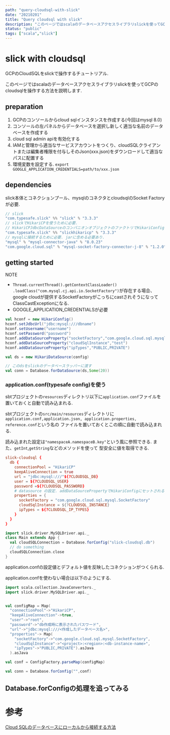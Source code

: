 ```yaml
---
path: "query-cloudsql-with-slick"
date: "20210201"
title: "Query cloudsql with slick"
description: "このページではscalaのデータベースアクセスライブラリslickを使ってGCPのcloudsqlを操作する方法を説明します."
status: "public"
tags: ["scala","slick"]
---
```

# slick with cloudsql
GCPのCloudSQLをslickで操作するチュートリアル.

このページではscalaのデータベースアクセスライブラリslickを使ってGCPのcloudsqlを操作する方法を説明します.

## preparation

1. GCPのコンソールからcloud sqlインスタンスを作成する(今回はmysql 8.0)
2. コンソールの左パネルからデータベースを選択し新しく適当な名前のデータベースを作成する
3. cloud sql admin apiを有効化する
4. IAMと管理から適当なサービスアカウントをつくり、cloudSQLクライアントまたは編集者権限を付与しそのJson(xxx.json)をダウンロードして適当なパスに配置する
5. 環境変数を設定する. `export GOOGLE_APPLICATION_CREDENTIALS=path/to/xxx.json` 
## dependencies

slick本体とコネクションプール、mysqlのコネクタとcloudsqlのSocket Factoryが必要.

```scala
// slick
"com.typesafe.slick" %% "slick" % "3.3.3"
// slickでHikariCPを使うために必要.
// HikariCPJdbcDataSourceのコンパニオンオブジェクトのファクトリでHikariConfigとHikariDataSourceが初期化される
"com.typesafe.slick" %% "slickhikaricp" % "3.3.3"
// mysqlに接続するために必要. jarに含める必要あり.
"mysql" % "mysql-connector-java" % "8.0.23"
"com.google.cloud.sql" % "mysql-socket-factory-connector-j-8" % "1.2.0"
```

## getting started

NOTE
- `Thread.currentThread().getContextClassLoader()
.loadClass("com.mysql.cj.api.io.SocketFactory")`が存在する場合、google cloudが提供するSocketFactoryがこっちにcastされそうになってClassCastExceptionになる.
- GOOGLE_APPLICATION_CREDENTIALSが必要

```scala
val hconf = new HikariConfig()
hconf.setJdbcUrl("jdbc:mysql:///dbname")
hconf.setUsername("username")
hconf.setPassword("password")
hconf.addDataSourceProperty("socketFactory","com.google.cloud.sql.mysql.SocketFactory") 
hconf.addDataSourceProperty("cloudSqlInstance","test")
hconf.addDataSourceProperty("ipTypes","PUBLIC,PRIVATE") 

val ds = new HikariDataSource(config)

// このdsをslickのデータベースラッパーに渡す
val conn = Database.forDataSource(ds,Some(20))
```

### application.conf(typesafe config)を使う

sbtプロジェクトの`resources`ディレクトリ以下に`application.conf`ファイルを置いておくと自動で読み込まれる.

sbtプロジェクトの`src/main/resources`ディレクトリに`application.conf,application.json, application.properties, reference.conf`という名の
ファイルを置いておくとこの順に自動で読み込まれる.

読み込まれた設定は`"namespaceA.namespaceB.key"`という風に参照できる. また、`getInt`,`getString`などのメソッドを使って
型安全に値を取得できる.

```conf:title=src/main/resources/application.conf
slick-cloudsql {
  db {
    connectionPool = "HikariCP"
    keepAliveConnection = true
    url = "jdbc:mysql:///"${?CLOUDSQL_DB}
    user = ${?CLOUDSQL_USER}
    password =${?CLOUDSQL_PASSWORD}
    # datasource の設定. addDataSourcePropertyでHikariConfigにセットされる
    properties = {
      socketFactory = "com.google.cloud.sql.mysql.SocketFactory"
      cloudSqlInstance = ${?CLOUDSQL_INSTANCE}
      ipTypes = ${?CLOUDSQL_IP_TYPES}
    }
  }
}
```

```scala:title=Main.scala
import slick.driver.MySQLDriver.api._
class Main extends App {
  val cloudSQLConnection = Database.forConfig("slick-cloudsql.db")
  // do something
  cloudSQLConnection.close
}
```
application.confの設定値とデフォルト値を反映したコネクションがつくられる.


application.confを使わない場合は以下のようにする.

```scala:title=another_pattern.scala
import scala.collection.JavaConverters._
import slick.driver.MySQLDriver.api._


val configMap = Map(
  "connectionPool"->"HikariCP",
  "keepAliveConnection"->true,
  "user"->"root",
  "password"->"db作成時に表示されたパスワード",
  "url"->"jdbc:mysql:///<作成したデータベース名>",
  "properties"-> Map(
    "socketFactory"->"com.google.cloud.sql.mysql.SocketFactory",
    "cloudSqlInstance"->"<project>:<region>:<db-instance-name>",
    "ipTypes"->"PUBLIC,PRIVATE").asJava
  ).asJava

val conf = ConfigFactory.parseMap(configMap)

val conn = Database.forConfig("",conf)


```


## Database.forConfigの処理を追ってみる



# 参考

[Cloud SQLのデータベースにローカルから接続する方法](https://qiita.com/ryu-yama/items/f635a7608469bf019de7)